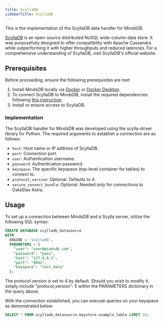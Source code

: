 ```yaml
---
title: ScyllaDB
sidebarTitle: ScyllaDB
---
```


This is the implementation of the ScyllaDB data handler for MindsDB.

[ScyllaDB](https://www.scylladb.com/) is an open-source distributed NoSQL wide-column data store. It was purposefully designed to offer compatibility with Apache Cassandra while outperforming it with higher throughputs and reduced latencies. For a comprehensive understanding of ScyllaDB, visit ScyllaDB's official website.

## Prerequisites

Before proceeding, ensure the following prerequisites are met:

1. Install MindsDB locally via [Docker](/setup/self-hosted/docker) or [Docker Desktop](/setup/self-hosted/docker-desktop).
2. To connect ScyllaDB to MindsDB, install the required dependencies following [this instruction](/setup/self-hosted/docker#install-dependencies).
3. Install or ensure access to ScyllaDB.

### Implementation

The ScyllaDB handler for MindsDB was developed using the scylla-driver library for Python.
The required arguments to establish a connection are as follows:

* `host`: Host name or IP address of ScyllaDB.
* `port`: Connection port.
* `user`: Authentication username.
* `password`: Authentication password.
* `keyspace`: The specific keyspace (top-level container for tables) to connect to.
* `protocol_version`: Optional. Defaults to 4.
* `secure_connect_bundle`: Optional. Needed only for connections to DataStax Astra.

## Usage 

To set up a connection between MindsDB and a Scylla server, utilize the following SQL syntax:

```sql
CREATE DATABASE scylladb_datasource
WITH
  ENGINE = 'scylladb',
  PARAMETERS = {
    "user": "user@mindsdb.com",
    "password": "pass",
    "host": "127.0.0.1",
    "port": "9042",
    "keyspace": "test_data"
  };
```
<Tip>
The protocol version is set to 4 by default. Should you wish to modify it, simply include "protocol_version": 5 within the PARAMETERS dictionary in the query above.
</Tip>

With the connection established, you can execute queries on your keyspace as demonstrated below:

```sql
SELECT * FROM scylladb_datasource.keystore.example_table LIMIT 10;
```
